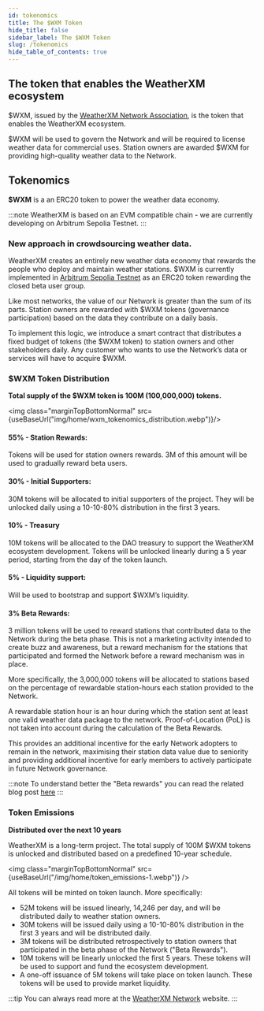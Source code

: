 ```yaml
---
id: tokenomics
title: The $WXM Token
hide_title: false
sidebar_label: The $WXM Token
slug: /tokenomics
hide_table_of_contents: true
---
```




## The token that enables the WeatherXM ecosystem

$WXM, issued by the [WeatherXM Network Association](https://weatherxm.network/), is the token that enables the WeatherXM ecosystem.

$WXM will be used to govern the Network and will be required to license weather data for commercial uses. Station owners are awarded $WXM for providing high-quality weather data to the Network.



## Tokenomics

 **$WXM** is a an ERC20 token to power the weather data economy.

:::note
WeatherXM is based on an EVM compatible chain - we are currently developing on Arbitrum Sepolia Testnet.
:::

### New approach in crowdsourcing weather data.
WeatherXM creates an entirely new weather data economy that rewards the people who deploy and maintain weather stations.
$WXM is currently implemented in [Arbitrum Sepolia Testnet](https://sepolia.arbiscan.io/address/0xbacef2640862b42eeccfeab9bf750476ae7decc6) as an ERC20 token rewarding the closed beta user group.



Like most networks, the value of our Network is greater than the sum of its parts. Station owners are rewarded with $WXM tokens (governance participation) based on the data they contribute on a daily basis.

To implement this logic, we introduce a smart contract that distributes a fixed budget of tokens (the $WXM token) to station owners and other stakeholders daily. Any customer who wants to use the Network’s data or services will have to acquire $WXM.


### $WXM Token Distribution

**Total supply of the $WXM token is 100M (100,000,000) tokens.**

<img class="marginTopBottomNormal" src={useBaseUrl("img/home/wxm_tokenomics_distribution.webp")}/>

#### 55% - Station Rewards:
Tokens will be used for station owners rewards. 3M of this amount will be used to gradually reward beta users.

#### 30% - Initial Supporters:
30M tokens will be allocated to initial supporters of the project. They will be unlocked daily using a 10-10-80% distribution in the first 3 years.


#### 10% - Treasury
10M tokens will be allocated to the DAO treasury to support the WeatherXM ecosystem development. Tokens will be unlocked linearly during a 5 year period, starting from the day of the token launch.


#### 5% - Liquidity support:
Will be used to bootstrap and support $WXM’s liquidity.

#### 3% Beta Rewards:
3 million tokens will be used to reward stations that contributed data to the Network during the beta phase. This is not a marketing activity intended to create buzz and awareness, but a reward mechanism for the stations that participated and formed the Network before a reward mechanism was in place.

More specifically, the 3,000,000 tokens will be allocated to stations based on the percentage of rewardable station-hours each station provided to the Network.

A rewardable station hour is an hour during which the station sent at least one valid weather data package to the network. Proof-of-Location (PoL) is not taken into account during the calculation of the Beta Rewards.

This provides an additional incentive for the early Network adopters to remain in the network, maximising their station data value due to seniority and providing additional incentive for early members to actively participate in future Network governance.


:::note
To understand better the "Beta rewards" you can read the related blog post <a href="https://blog.weatherxm.com/beta-user-rewards-b2e27b1727d7">here</a>
:::


### Token Emissions

**Distributed over the next 10 years**

WeatherXM is a long-term project. The total supply of 100M $WXM tokens is unlocked and distributed based on a predefined 10-year schedule.

<img class="marginTopBottomNormal" src={useBaseUrl("/img/home/token_emissions-1.webp")}  />

All tokens will be minted on token launch. More specifically:
- 52M tokens will be issued linearly, 14,246 per day, and will be  distributed daily to weather station owners.
- 30M tokens will be issued daily using a 10-10-80% distribution in the first 3 years and will be distributed daily.
- 3M tokens will be distributed retrospectively to station owners that participated in the beta phase of the Network ("Beta Rewards").
- 10M tokens will be linearly unlocked the first 5 years. These tokens will be used to support and fund the ecosystem development.
- A one-off issuance of 5M tokens will take place on token launch. These tokens will be used to provide market liquidity. 


:::tip
You can always read more at the [WeatherXM Network](https://weatherxm.network/)  website.
:::
